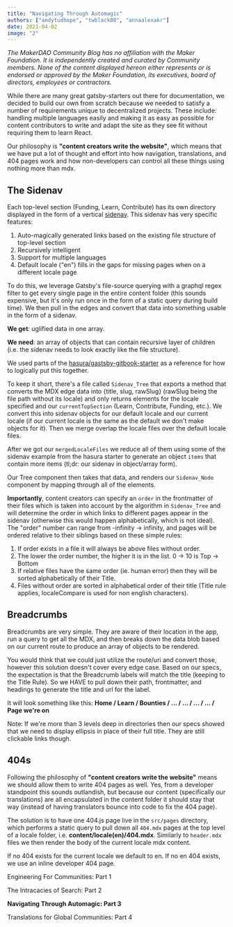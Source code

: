 ```yaml
---
title: "Navigating Through Automagic"
authors: ["andytudhope", "twblack88", "annaalexakr"]
date: 2021-04-02
image: "2"
---
```


_The MakerDAO Community Blog has no affiliation with the Maker Foundation. It is independently created and curated by Community members. None of the content displayed hereon either represents or is endorsed or approved by the Maker Foundation, its executives, board of directors, employees or contractors._

While there are many great gatsby-starters out there for documentation, we decided
to build our own from scratch because we needed to satisfy a number of requirements
unique to decentralized projects. These include: handling multiple languages easily and
making it as easy as possible for content contributors to write and adapt the site
as they see fit without requiring them to learn React.

Our philosophy is **"content creators write the website"**, which means that we
have put a lot of thought and effort into how navigation, translations, and 404 pages work
and how non-developers can control all these things using nothing more than mdx.

## The Sidenav

Each top-level section (Funding, Learn, Contribute) has its own directory displayed
in the form of a vertical [sidenav](https://github.com/makerdao/community-portal/tree/r2d/src/modules/navigation).
This sidenav has very specific features:

1. Auto-magically generated links based on the existing file structure of top-level section
2. Recursively intelligent
3. Support for multiple languages
4. Default locale ("en") fills in the gaps for missing pages when on a different locale page

To do this, we leverage Gatsby's file-source querying with a graphql regex filter to get every
single page in the entire content folder (this sounds expensive, but it's only run once
in the form of a static query during build time). We then pull in the edges and convert
that data into something usable in the form of a sidenav.

<CTA>


**We get**: uglified data in one array.

**We need**: an array of objects that can contain recursive layer of children  
(i.e. the sidenav needs to look exactly like the file structure).

</CTA>


We used parts of the [hasura/gastsby-gitbook-starter](https://github.com/hasura/gatsby-gitbook-starter)
as a reference for how to logically put this together.

To keep it short, there's a file called `Sidenav_Tree` that exports a method that
converts the MDX edge data into {title, slug, rawSlug} (rawSlug being the file path without its locale)
and only returns elements for the locale specified and our `currentTopSection` (Learn, Contribute, Funding, etc.).
We convert this into sidenav objects for our default locale and our current locale
(if our current locale is the same as the default we don't make objects for it).
Then we merge overlap the locale files over the default locale files.

After we got our `mergedLocaleFiles` we reduce all of them using some of the sidenav example
from the hasura starter to generate an object `items` that contain more items
(tl;dr: our sidenav in object/array form).

Our Tree component then takes that data, and renders our `Sidenav_Node` component by mapping
through all of the elements.

**Importantly**, content creators can specify an `order` in the frontmatter of their files which
is taken into account by the algorithm in `Sidenav_Tree` and will determine the order in which links
to different pages appear in the sidenav (otherwise this would happen alphabetically, which is not
ideal). The "order" number can range from -infinity -> infinity, and pages will be ordered
relative to their siblings based on these simple rules:

1. If order exists in a file it will always be above files without order.
2. The lower the order number, the higher it is in the list. 0 -> 10 is Top -> Bottom
3. If relative files have the same order (ie. human error) then they will be sorted alphabetically of their Title.
4. Files without order are sorted in alphabetical order of their title (Title rule applies, localeCompare is used for non english characters).

## Breadcrumbs

Breadcrumbs are very simple. They are aware of their location in the app, run a query to get all the MDX,
and then breaks down the data blob based on our current route to produce an array of objects to be rendered.

You would think that we could just utilize the route/uri and convert those, however this solution doesn't
cover every edge case. Based on our specs, the expectation is that the Breadcrumb labels will match the
title (keeping to the Title Rule). So we HAVE to pull down their path, frontmatter, and headings to generate
the title and url for the label.

It will look something like this:
**Home / Learn / Bounties / ... / ... / ... / ... / Page we're on**

Note: If we're more than 3 levels deep in directories then our specs showed that we need to display
ellipsis in place of their full title. They are still clickable links though.

## 404s

Following the philosophy of **"content creators write the website"** means we should allow them to
write 404 pages as well. Yes, from a developer standpoint this sounds outlandish, but because our
content (specifically our translations) are all encapsulated in the content folder it should stay that way
(instead of having translators bounce into code to fix the 404 page).

The solution is to have one 404.js page live in the `src/pages` directory, which performs a static query to
pull down all `404.mdx` pages at the top level of a locale folder, i.e. **content/locale(en)/404.mdx**.
Similarly to `header.mdx` files we then render the body of the current locale mdx content.

If no 404 exists for the current locale we default to en. If no en 404 exists, we use an inline developer 404 page.

<List>


<Link to="/en/blog/community/Engineering-for-communities">


Engineering For Communities: Part 1

</Link>


<Link to="/en/blog/community/eng-search">


The Intracacies of Search: Part 2

</Link>


<Link to="/en/blog/community/eng-navigation">


**Navigating Through Automagic: Part 3**

</Link>


<Link to="/en/blog/community/eng-language">


Translations for Global Communities: Part 4

</Link>


</List>

